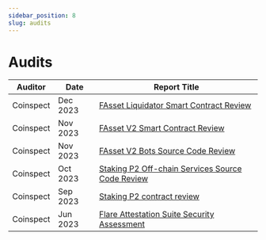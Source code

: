 ```yaml
---
sidebar_position: 8
slug: audits
---
```


# Audits

| Auditor   | Date     | Report Title                                                                                                                                                                                                |
| --------- | -------- | ----------------------------------------------------------------------------------------------------------------------------------------------------------------------------------------------------------- |
| Coinspect | Dec 2023 | [FAsset Liquidator Smart Contract Review](https://docs.flare.network/assets/reports/Coinspect%20-%20Flare%20-%20Smart%20Contract%20Review%20-%20FAsset%20Liquidator%20-%20v231207.pdf)                      |
| Coinspect | Nov 2023 | [FAsset V2 Smart Contract Review](https://docs.flare.network/assets/reports/Coinspect%20-%20Flare%20-%20Smart%20Contract%20Review%20-%20FAsset%20V2%20-%20v240220.pdf)                                      |
| Coinspect | Nov 2023 | [FAsset V2 Bots Source Code Review](https://docs.flare.network/assets/reports/Coinspect%20-%20Flare%20-%20Source%20Code%20Review%20-%20FAsset%20Bots%20-%20v240220.pdf)                                     |
| Coinspect | Oct 2023 | [Staking P2 Off-chain Services Source Code Review](https://docs.flare.network/assets/reports/Coinspect%20-%20Flare%20-%20Source%20Code%20Review%20-%20Staking%20P2%20Offchain%20Services%20-%20v240220.pdf) |
| Coinspect | Sep 2023 | [Staking P2 contract review](https://docs.flare.network/assets/reports/Coinspect%20-%20Flare%20-%20Smart%20Contract%20Review%20-%20StakingP2%20-%20v240220.pdf)                                             |
| Coinspect | Jun 2023 | [Flare Attestation Suite Security Assessment](https://docs.flare.network/assets/reports/Coinspect%20-%20Smart%20Contract%20Review%20-%20%20Flare%20Attestation%20Suite%20-%20v240220.pdf)                   |

